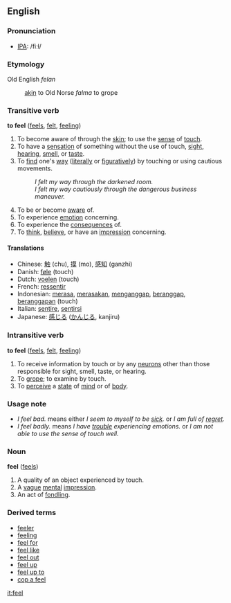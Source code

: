 ==English==
===Pronunciation===
*[[w:IPA|IPA]]: /fiːɫ/

===Etymology===
Old English ''felan'' 
:[[akin]] to Old Norse ''falma'' to grope

===Transitive verb===
'''to feel''' ([[feels]], [[felt]], [[feeling]])
# To become aware of through the [[skin]]; to use the [[sense]] of [[touch]].
# To have a [[sensation]] of something without the use of touch, [[sight]], [[hearing]], [[smell]], or [[taste]].
# To [[find]] one's [[way]] ([[literally]] or [[figuratively]]) by touching or using cautious movements.
#: ''I felt my way through the darkened room.''
#: ''I felt my way cautiously through the dangerous business maneuver.''
# To be or become [[aware]] of.
# To experience [[emotion]] concerning.
# To experience the [[consequence]]s of.
# To [[think]], [[believe]], or have an [[impression]] concerning.

====Translations====
*Chinese: [[触]] (chu), [[摸]] (mo), [[感知]] (ganzhi)
*Danish: [[føle]] (touch)
*Dutch: [[voelen]] (touch)
*French: [[ressentir]]
*Indonesian: [[rasa|merasa]], [[rasa|merasakan]], [[anggap|menganggap]], [[anggap|beranggap]], [[anggap|beranggapan]] (touch)
*Italian: [[sentire]], [[sentirsi]]
*Japanese: [[感じる]] ([[かんじる]], kanjiru)

===Intransitive verb===
'''to feel''' ([[feels]], [[felt]], [[feeling]])

# To receive information by touch or by any [[neuron]]s other than those responsible for sight, smell, taste, or hearing.
# To [[grope]]; to examine by touch.
# To [[perceive]] a [[state]] of [[mind]] or of [[body]].

===Usage note===
* ''I feel bad.'' means either ''I seem to myself to be [[sick]].'' or ''I am full of [[regret]].''
* ''I feel badly.'' means ''I have [[trouble]] experiencing emotions.'' or ''I am not able to use the sense of touch well.''

===Noun===
'''feel''' ([[feels]])

# A quality of an object experienced by touch.
# A [[vague]] [[mental]] [[impression]].
# An act of [[fondle|fondling]].

===Derived terms===
*[[feeler]]
*[[feeling]]
*[[feel for]]
*[[feel like]]
*[[feel out]]
*[[feel up]]
*[[feel up to]]
*[[cop a feel]]

[[it:feel]]